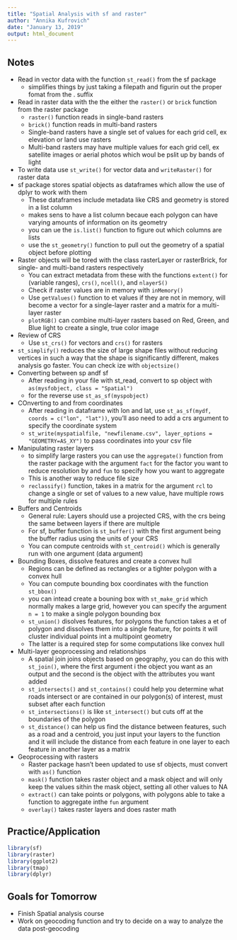 ```yaml
---
title: "Spatial Analysis with sf and raster"
author: "Annika Kufrovich"
date: "January 13, 2019"
output: html_document
---
```


## Notes
* Read in vector data with the function `st_read()` from the sf package 
    + simplifies things by just taking a filepath and figurin out the proper fomat from the . suffix 
* Read in raster data with the the either the `raster()` or `brick` function from the raster package 
    + `raster()` function reads in single-band rasters 
    + `brick()` function reads in multi-band rasters 
    + Single-band rasters have a single set of values for each grid cell, ex elevation or land use rasters 
    + Multi-band rasters may have multiple values for each grid cell, ex satellite images or aerial photos which woul be pslit up by bands of light 
* To write data use `st_write()` for vector data and `writeRaster()` for raster data
* sf package stores spatial objects as dataframes which allow the use of dplyr to work with them 
    + These dataframes include metadata like CRS and geometry is stored in a list column 
    + makes sens to have a list column becaue each polygon can have varying amounts of information on its geometry 
    + you can ue the `is.list()` function to figure out which columns are lists 
    + use the `st_geometry()` function to pull out the geometry of a spatial object before plotting 
* Raster objects will be tored with the class rasterLayer or rasterBrick, for single- and multi-band rasters respectively 
    + You can extract metadata from these with the functions `extent()` for (variable ranges), `crs()`, `ncell()`, and `nlayerS()` 
    + Check if raster values are in memory with `inMemory()` 
    + Use `getValues()` function to et values if they are not in memory, will become a vector for a single-layer raster and a matrix for a multi-layer raster 
    + `plotRGB()` can combine multi-layer rasters based on Red, Green, and Blue light to create a single, true color image 
* Review of CRS 
    + Use `st_crs()` for vectors and `crs()` for rasters 
* `st_simplify()` reduces the size of large shape files without reducing vertices in such a way that the shape is significantly different, makes analysis go faster. You can check ize with `objectsize()`
* Converting between sp andf sf 
    + After reading in your file with st_read, convert to sp object with `as(mysfobject, class = "Spatial")`
    + for the reverse use `st_as_sf(myspobject)` 
* COnverting to and from coordinates 
    + After reading in dataframe with lon and lat, use `st_as_sf(mydf, coords = c("lon", "lat"))`, you'll aso need to add a crs argument to specify the coordinate system 
    + `st_write(myspatialfile, "newfilename.csv", layer_options = "GEOMETRY=AS_XY")` to pass coordinates into your csv file 
* Manipulating raster layers 
    + to simplify large rasters you can use the `aggregate()` function from the raster package with the argument `fact` for the factor you want to reduce resolution by and `fun` to specify how you want to aggregate 
    + This is another way to reduce file size 
    + `reclassify()` function, takes in a matrix for the argument `rcl` to change a single or set of values to a new value, have multiple rows for multiple rules 
* Buffers and Centroids 
    + General rule: Layers should use a projected CRS, with the crs being the same between layers if there are multiple
    + For sf, buffer function is `st_buffer()` with the first argument being the buffer radius using the units of your CRS 
    + You can compute centroids with `st_centroid()` which is generally run with one argument (data argument) 
* Bounding Boxes, dissolve features and create a convex hull 
    + Regions can be defined as rectangles or a tighter polygon with a convex hull 
    + You can compute bounding box coordinates with the function `st_bbox()` 
    + you can intead create a bouning box with `st_make_grid` which normally makes a large grid, however you can specify the argument `n = 1` to make a single polygon bounding box 
    + `st_union()` disolves features, for polygons the function takes a et of polygon and dissolves them into a single feature, for points it will cluster individual points int a multipoint geometry 
    + The latter is a required step for some computations like convex hull 
* Multi-layer geoprocessing and relationships 
    + A spatial join joins objects based on geography, you can do this with `st_join()`, where the first argument i the object you want as an output and the second is the object with the attributes you want added 
    + `st_intersects()` and `st_contains()` could help you determine what roads intersect or are contained in our polygon(s) of interest, must subset after each function 
    + `st_intersections()` is like `st_intersect()` but cuts off at the boundaries of the polygon 
    + `st_distance()` can help us find the distance between features, such as a road and a centroid, you just input  your layers to the function and it will include the distance from each feature in one layer to each feature in another layer as a matrix 
* Geoprocessing with rasters 
    + Raster package hasn't been updated to use sf objects, must convert with `as()` function 
    + `mask()` function takes raster object and a mask object and will only keep the values sithin the mask object, setting all other values to NA 
    + `extract()` can take points or polygons, with polygons able to take a function to aggregate inthe `fun` argument 
    + `overlay()` takes raster layers and does raster math 


## Practice/Application

```r
library(sf)
library(raster)
library(ggplot2)
library(tmap)
library(dplyr)
```


## Goals for Tomorrow
* Finish Spatial analysis course
* Work on geocoding function and try to decide on a way to analyze the data post-geocoding



